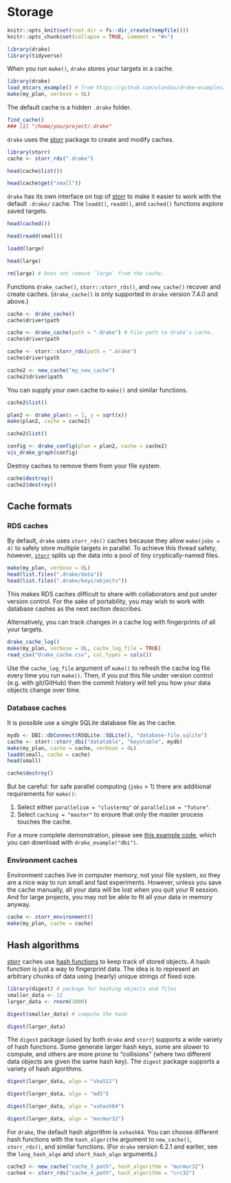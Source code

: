# Storage {#store}

```r
knitr::opts_knit$set(root.dir = fs::dir_create(tempfile()))
knitr::opts_chunk$set(collapse = TRUE, comment = "#>")
```

```r
library(drake)
library(tidyverse)
```

When you run `make()`, `drake` stores your targets in a cache.

```r
library(drake)
load_mtcars_example() # from https://github.com/wlandau/drake-examples/tree/master/mtcars
make(my_plan, verbose = 0L)
```

The default cache is a hidden `.drake` folder. 

```r
find_cache()
### [1] "/home/you/project/.drake"
```

`drake` uses the [storr](https://github.com/richfitz/storr) package to create and modify caches.

```r
library(storr)
cache <- storr_rds(".drake")

head(cache$list())

head(cache$get("small"))
```

`drake` has its own interface on top of [storr](https://github.com/richfitz/storr) to make it easier to work with the default  `.drake/` cache. The `loadd()`, `readd()`, and `cached()` functions explore saved targets.

```r
head(cached())

head(readd(small))

loadd(large)

head(large)

rm(large) # Does not remove `large` from the cache.
```

Functions `drake_cache()`, `storr::storr_rds()`, and `new_cache()` recover and create caches. (`drake_cache()` is only supported in `drake` version 7.4.0 and above.)

```r
cache <- drake_cache()
cache$driver$path

cache <- drake_cache(path = ".drake") # File path to drake's cache.
cache$driver$path

cache <- storr::storr_rds(path = ".drake")
cache$driver$path

cache2 <- new_cache("my_new_cache")
cache2$driver$path
```

You can supply your own cache to `make()` and similar functions.

```r
cache2$list()

plan2 <- drake_plan(x = 1, y = sqrt(x))
make(plan2, cache = cache2)

cache2$list()

config <- drake_config(plan = plan2, cache = cache2)
vis_drake_graph(config)
```

Destroy caches to remove them from your file system.

```r
cache$destroy()
cache2$destroy()
```

## Cache formats

### RDS caches

By default, `drake` uses `storr_rds()` caches because they allow `make(jobs = 4)` to safely store multiple targets in parallel. To achieve this thread safety, however, [`storr`](https://github.com/richfitz/storr) splits up the data into a pool of tiny cryptically-named files.

```r
make(my_plan, verbose = 0L)
head(list.files(".drake/data"))
head(list.files(".drake/keys/objects"))
```

This makes RDS caches difficult to share with collaborators and put under version control. For the sake of portability, you may wish to work with database cashes as the next section describes.

Alternatively, you can track changes in a cache log with fingerprints of all your targets.

```r
drake_cache_log()
make(my_plan, verbose = 0L, cache_log_file = TRUE)
read_csv("drake_cache.csv", col_types = cols())
```

Use the `cache_log_file` argument of `make()` to refresh the cache log file every time you run `make()`. Then, if you put this file under version control (e.g. with git/GitHub) then the commit history will tell you how your data objects change over time.

### Database caches

It is possible use a single SQLite database file as the cache.

```r
mydb <- DBI::dbConnect(RSQLite::SQLite(), "database-file.sqlite")
cache <- storr::storr_dbi("datatable", "keystable", mydb)
make(my_plan, cache = cache, verbose = 0L)
loadd(small, cache = cache)
head(small)
```

```r
cache$destroy()
```

But be careful: for safe parallel computing (`jobs` > 1) there are additional requirements for `make()`:

1. Select either `parallelism = "clustermq"` or `parallelism = "future"`.
2. Select `caching = "master"` to ensure that only the master process touches the cache.

For a more complete demonstration, please see [this example code](https://github.com/wlandau/drake-examples/tree/master/dbi), which you can download with `drake_example("dbi")`.

### Environment caches

Environment caches live in computer memory, not your file system, so they are a nice way to run small and fast experiments. However, unless you save the cache manually, all your data will be lost when you quit your R session. And for large projects, you may not be able to fit all your data in memory anyway.

```r
cache <- storr_environment()
make(my_plan, cache = cache)
```

## Hash algorithms

[storr](https://github.com/richfitz/storr) caches use [hash functions ](https://en.wikipedia.org/wiki/Hash_function) to keep track of stored objects. A hash function is just a way to fingerprint data. The idea is to represent an arbitrary chunks of data using (nearly) unique strings of fixed size.

```r
library(digest) # package for hashing objects and files
smaller_data <- 12
larger_data <- rnorm(1000)

digest(smaller_data) # compute the hash

digest(larger_data)
```

The `digest` package (used by both `drake` and `storr`) supports a wide variety of hash functions. Some generate larger hash keys, some are slower to compute, and others are more prone to "collisions" (where two different data objects are given the same hash key). The `digest` package supports a variety of hash algorithms.

```r
digest(larger_data, algo = "sha512")

digest(larger_data, algo = "md5")

digest(larger_data, algo = "xxhash64")

digest(larger_data, algo = "murmur32")
```

For `drake`, the default hash algorithm is `xxhash64`. You can choose different hash functions with the `hash_algorithm` argument to `new_cache()`, `storr_rds()`, and similar functions. (For `drake` version 6.2.1 and earlier, see the `long_hash_algo` and `short_hash_algo` arguments.)

```r
cache3 <- new_cache("cache_3_path", hash_algorithm = "murmur32")
cache4 <- storr_rds("cache_4_path", hash_algorithm = "crc32")
```

